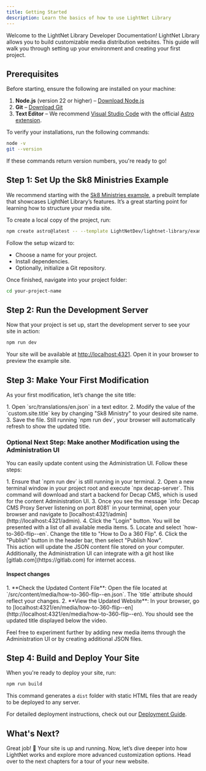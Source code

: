 ```yaml
---
title: Getting Started
description: Learn the basics of how to use LightNet Library
---
```




Welcome to the LightNet Library Developer Documentation! LightNet Library allows you to build customizable media distribution websites. This guide will walk you through setting up your environment and creating your first project.

## Prerequisites

Before starting, ensure the following are installed on your machine:

1. **Node.js** (version 22 or higher) – [Download Node.js](https://nodejs.org)
2. **Git** – [Download Git](https://git-scm.com)
3. **Text Editor** – We recommend [Visual Studio Code](https://code.visualstudio.com/) with the official [Astro extension](https://marketplace.visualstudio.com/items?itemName=astro-build.astro-vscode).

To verify your installations, run the following commands:

```bash
node -v
git --version
```

If these commands return version numbers, you're ready to go!


## Step 1: Set Up the Sk8 Ministries Example

We recommend starting with the [Sk8 Ministries example](https://sk8-ministries.pages.dev/), a prebuilt template that showcases LightNet Library’s features. It’s a great starting point for learning how to structure your media site.

To create a local copy of the project, run:

```bash
npm create astro@latest -- --template LightNetDev/lightnet-library/examples/sk8-ministries
```

Follow the setup wizard to:

- Choose a name for your project.
- Install dependencies.
- Optionally, initialize a Git repository.

Once finished, navigate into your project folder:

```bash
cd your-project-name
```


## Step 2: Run the Development Server

Now that your project is set up, start the development server to see your site in action:

```bash
npm run dev
```

Your site will be available at [http://localhost:4321](http://localhost:4321). Open it in your browser to preview the example site.


## Step 3: Make Your First Modification

As your first modification, let’s change the site title:

<Steps>
1. Open `src/translations/en.json` in a text editor.
2. Modify the value of the `custom.site.title` key by changing "Sk8 Ministry" to your desired site name.
3. Save the file. Still running `npm run dev`, your browser will automatically refresh to show the updated title.
</Steps>

### Optional Next Step: Make another Modification using the Administration UI

You can easily update content using the Administration UI. Follow these steps:

<Steps>
1. Ensure that `npm run dev` is still running in your terminal.
2. Open a new terminal window in your project root and execute `npx decap-server`. This command will download and start a backend for Decap CMS, which is used for the content Administration UI.
3. Once you see the message `info: Decap CMS Proxy Server listening on port 8081` in your terminal, open your browser and navigate to [localhost:4321/admin](http://localhost:4321/admin).
4. Click the "Login" button. You will be presented with a list of all available media items.
5. Locate and select `how-to-360-flip--en`. Change the title to "How to Do a 360 Flip".
6. Click the "Publish" button in the header bar, then select "Publish Now".
</Steps>

<Aside>
This action will update the JSON content file stored on your computer. Additionally, the Administration UI can integrate with a git host like [gitlab.com](https://gitlab.com) for internet access.
</Aside>

#### Inspect changes

<Steps>
1. **Check the Updated Content File**: Open the file located at `/src/content/media/how-to-360-flip--en.json`. The `title` attribute should reflect your changes.
2. **View the Updated Website**: In your browser, go to [localhost:4321/en/media/how-to-360-flip--en](http://localhost:4321/en/media/how-to-360-flip--en). You should see the updated title displayed below the video.
</Steps>

Feel free to experiment further by adding new media items through the Administration UI or by creating additional JSON files.


## Step 4: Build and Deploy Your Site

When you're ready to deploy your site, run:

```bash
npm run build
```

This command generates a `dist` folder with static HTML files that are ready to be deployed to any server.

For detailed deployment instructions, check out our [Deployment Guide](/run/deploy).


## What's Next?

Great job! 🎉 Your site is up and running. Now, let’s dive deeper into how LightNet works and explore more advanced customization options. Head over to the next chapters for a tour of your new website.
